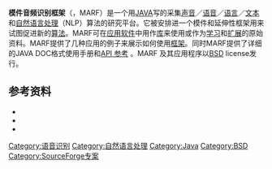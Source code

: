 {{noteTA
|G1=IT
}}
'''模件音频识别框架'''（{{lang-en|Modular Audio Recognition Framework}}，MARF）是一个用[[JAVA|JAVA]]写的采集[[声音|声音]]／[[语音|语音]]／[[语言|语言]]／[[文字|文本]]和[[自然语言处理|自然语言处理]]（NLP）算法的研究平台。它被安排进一个模件和延伸性框架用来试图促进新的[[算法|算法]]。MARF可在[[应用软件|应用软件]]中用作[[库|库]]来使用或作为[[学习|学习]]和[[扩展|扩展]]的原始资料。MARF提供了几种应用的例子来展示如何使用[[框架|框架]]。同时MARF提供了详细的JAVA DOC格式使用手册和[http://marf.sourceforge.net/api-dev/ API 参考] {{WebCite|url=https://www.webcitation.org/64qmc5641?url=http://marf.sourceforge.net/api-dev/ |date=20120121055401 |dateformat=iso }}。MARF 及其应用程序以[[BSD|BSD]] license发行。

==参考资料==
* {{cite web | title=Modular Audio Recognition Framework | work=MARF, The Modular Audio Recognition Framework, and its Applications | url=http://marf.sourceforge.net/ | accessdate=October 7, 2006 | archive-date=2016-03-05 | archive-url=https://web.archive.org/web/20160305091544/http://marf.sourceforge.net/ | dead-url=no }}
* {{cite web | author=S. M. Bernsee | title=The DFT à pied | work=The DFT à pied | url=http://www.dspdimension.com/admin/dft-a-pied/ | accessdate=August 9, 2005 | archive-date=2016-03-23 | archive-url=https://web.archive.org/web/20160323233958/http://www.dspdimension.com/admin/dft-a-pied/ | dead-url=no }}
* {{cite book | first=Douglas | last=O'Shaughnessy | authorlink=Douglas O'Shaughnessy  | title=[[Speech_Communications|Speech Communications]] | publisher=[[IEEE_Press.|IEEE Press.]] [[New_Jersey|New Jersey]], [[United_States|U.S.]] | year=2000 | id=ISBN}}

[[Category:语音识别|Category:语音识别]]
[[Category:自然语言处理|Category:自然语言处理]]
[[Category:Java|Category:Java]]
[[Category:BSD|Category:BSD]]
[[Category:SourceForge专案|Category:SourceForge专案]]